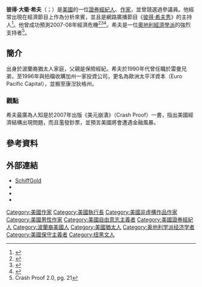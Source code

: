 {{noteTA
|1=zh-hans:戴维;zh-hant:大衛;
}}
{{Infobox person
| name        = 彼得·希夫<br>Peter Schiff
| image       = Peter Schiff by Gage Skidmore.jpg
| alt         =
| caption     = 2013年的希夫
| birth_name  = 彼得·大衛·希夫<br>Peter David Schiff
| birth_date  = {{birth date and age|1963|03|23}}
| birth_place = [[美國|美國]][[康乃狄克州|康乃狄克州]][[纽哈芬市|纽哈芬市]]
| nationality = 美國人
| alma_mater  = [[加州大學柏克萊分校|加州大學柏克萊分校]]
| occupation   = [[证券经纪人|证券经纪人]]<br />[[作家|作家]]
| years_active =
| organization =
| salary       =
| net_worth    =
| term         =
| predecessor  =
| successor    =
| children     = 普雷斯頓（Preston）<br>斯賓塞（Spencer）
| parents      = 艾倫·希夫（Ellen Schiff）<br>{{le|歐文·希夫|Irwin Schiff}}（Irwin Schiff）
| awards       =
| website      = {{URL|schiffradio.com}}
| footnotes    =
| spouse       = 勞倫·希夫（Lauren Schiff）<ref>{{Cite news|url=http://www.schiffradio.com/about-peter/|title=About Peter Schiff|publisher=Schiff Radio|accessdate=November 22, 2014|archive-date=2015-01-08|archive-url=https://web.archive.org/web/20150108213448/http://schiffradio.com/about-peter/|dead-url=no}}</ref>
| partner      =
| box_width    =
}}

'''彼得·大衛·希夫'''（{{lang-en|Peter David Schiff}}；{{bd|1963年|3月23日}}）是[[美國|美國]]的一位[[證券經紀人|證券經紀人]]、[[作家|作家]]，並曾競選過參議員。他經常出現在經濟節目上作為分析來賓，並且是網路廣播節目《[[彼得·希夫秀|彼得·希夫秀]]》的主持人<ref name=radio>{{Cite web|url=http://www.europac.net/radioshow.asp|title=Euro Pacific Capital | Weekly Radio Broadcast|publisher=www.europac.net|accessdate=March 4, 2009|last=|first=|deadurl=yes|archiveurl=https://web.archive.org/web/20090304165932/http://www.europac.net/radioshow.asp|archivedate=2009年3月4日|df=}}</ref>。他曾成功預測2007-08年經濟危機<ref>{{Citation|last=Peter Schiff|title=Peter Schiff was Right (2006-2007 Edition)|date=December 30, 2013|url=https://www.youtube.com/watch?v=sgRGBNekFIw|accessdate=March 28, 2016|archive-date=2019-10-08|archive-url=https://web.archive.org/web/20191008100357/https://www.youtube.com/watch?v=sgRGBNekFIw|dead-url=no}}</ref><ref>{{cite book|last1=Schiff|first1=Peter|title=Crash Proof|date=February 26, 2007|publisher=Wiley|isbn=978-1-118-03893-2|url=http://www.wiley.com/WileyCDA/WileyTitle/productCd-1118038932.html|access-date=2016-11-14|archive-date=2017-04-02|archive-url=https://web.archive.org/web/20170402230726/http://www.wiley.com/WileyCDA/WileyTitle/productCd-1118038932.html}}</ref><ref>{{cite web|last1=Schiff|first1=Peter|title=Peter Schiff Mortgage Bankers Speech Nov/13/06|url=https://www.youtube.com/watch?v=jj8rMwdQf6k|website=Youtube.com|access-date=2016-11-14|archive-date=2022-06-15|archive-url=https://web.archive.org/web/20220615095432/https://www.youtube.com/watch?v=jj8rMwdQf6k}}</ref>。希夫是一位[[奧地利經濟學派|奧地利經濟學派]]的強烈支持者<ref name="CrashProof2.0p21">Crash Proof 2.0, pg. 21</ref>。

==簡介==
出身於波蘭裔猶太人家庭，父親是保險經紀。希夫於1990年代曾任職於雷曼兄弟，至1996年與拍檔收購加州一家投資公司，更名為歐洲太平洋資本（Euro Pacific Capital），並搬至康湼狄格州。

===觀點===
希夫最廣為人知是於2007年出版《美元崩潰》（Crash Proof）一書，指出美國經濟結構出現問題，而且濫發鈔票，並預言美國將會遭遇金融風暴。

==參考資料==
{{reflist}}

==外部連結==
{{Commons category}}
{{Wikiquote}}
* [http://www.schiffgold.com SchiffGold] {{Wayback|url=http://www.schiffgold.com/ |date=20220624010743 }}
* {{C-SPAN|peterschiff02}}
* {{IMDb name|3383440}}
* {{YouTube|u=SchiffReport|{{PAGENAMEBASE}}}}

{{Authority control}}

{{DEFAULTSORT:Schiff, Peter}}

[[Category:美國作家|Category:美國作家]]
[[Category:美國執行長|Category:美國執行長]]
[[Category:美國非虛構作品作家|Category:美國非虛構作品作家]]
[[Category:美國男性作家|Category:美國男性作家]]
[[Category:美國自由意志主義者|Category:美國自由意志主義者]]
[[Category:美國證券經紀人|Category:美國證券經紀人]]
[[Category:波蘭裔美國人|Category:波蘭裔美國人]]
[[Category:美國猶太人|Category:美國猶太人]]
[[Category:奥地利学派经济学者|Category:奥地利学派经济学者]]
[[Category:美國保守主義者|Category:美國保守主義者]]
[[Category:纽黑文人|Category:纽黑文人]]
